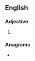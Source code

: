 ==English==

===Adjective===
{{en-adj|-}}

# {{obsolete spelling of|first|lang=en}}

===Anagrams===
* {{anagrams|en|Fister|firest|fister|freits|refits|resift|rifest|sifter|strife}}